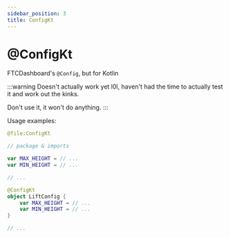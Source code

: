 ```yaml
---
sidebar_position: 3
title: ConfigKt
---
```



# @ConfigKt

FTCDashboard's `@Config`, but for Kotlin

:::warning
Doesn't actually work yet l0l, haven't had the time to actually test it and work out the kinks.

Don't use it, it won't do anything.
:::

Usage examples:

```kt Method 1
@file:ConfigKt

// package & imports

var MAX_HEIGHT = // ...
var MIN_HEIGHT = // ...

// ...
```

```kt Method 2
@ConfigKt
object LiftConfig {
    var MAX_HEIGHT = // ...
    var MIN_HEIGHT = // ...
}

// ...
```
